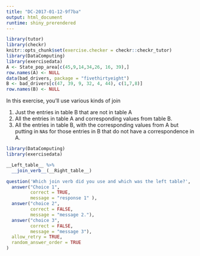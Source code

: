 ```yaml
---
title: "DC-2017-01-12-9f7ba"
output: html_document
runtime: shiny_prerendered
---
```


```r
library(tutor)
library(checkr)
knitr::opts_chunk$set(exercise.checker = checkr::checkr_tutor)
library(DataComputing)
library(exercisedata)
A <- State_pop_area[c(45,9,14,34,26, 16, 39),]
row.names(A) <- NULL
data(bad_drivers, package = "fivethirtyeight")
B <- bad_drivers[c(47, 39, 9, 32, 4, 44), c(1,7,8)]
row.names(B) <- NULL
```

In this exercise, you'll use various kinds of join

1. Just the entries in table B that are not in table A
2. All the entries in table A and corresponding values from table B.
3. All the entries in table B, with the corresponding values from A but putting in `NA`s 
for those entries in B that do not have a correspondence in A.

```r
library(DataComputing)
library(exercisedata)
```

```r
__Left_table__ %>%
  __join_verb__(__Right_table__)
```



```r
question('Which join verb did you use and which was the left table?',
  answer("Choice 1", 
         correct = TRUE,
         message = "response 1" ),
  answer("choice 2", 
         correct = FALSE, 
         message = "message 2."),
  answer("choice 3", 
         correct = FALSE,
         message = "message 3"),
  allow_retry = TRUE,
  random_answer_order = TRUE
)
```

<!-- narrative to wrap up (if any) goes here -->


